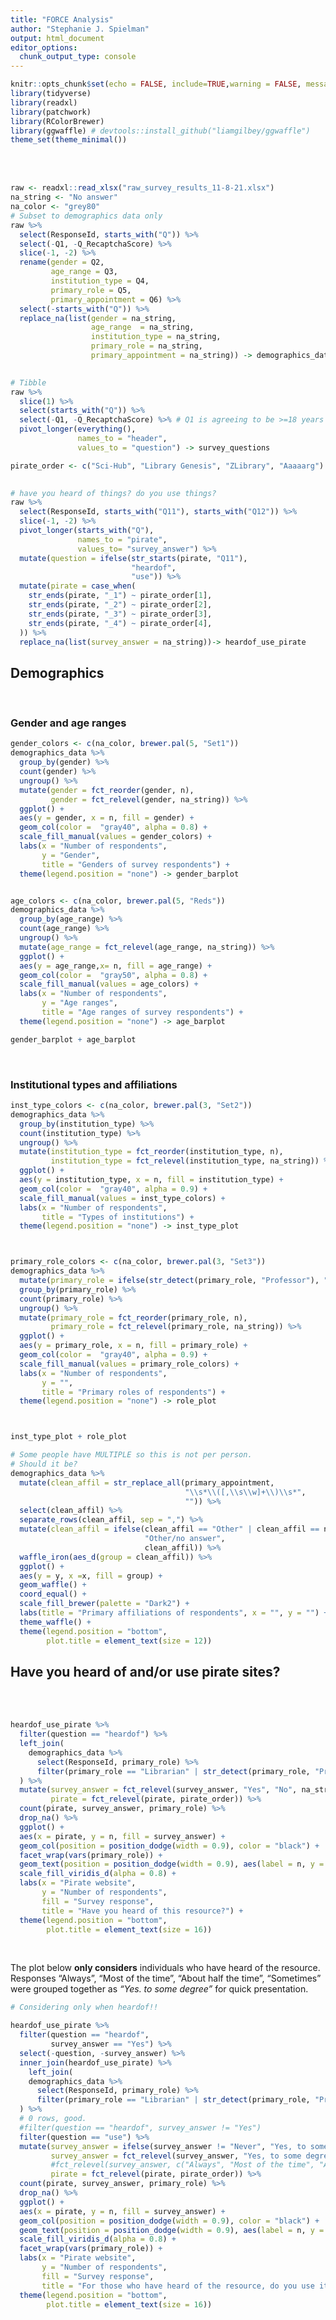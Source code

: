 ```yaml
---
title: "FORCE Analysis"
author: "Stephanie J. Spielman"
output: html_document
editor_options: 
  chunk_output_type: console
---
```


```r
knitr::opts_chunk$set(echo = FALSE, include=TRUE,warning = FALSE, message=FALSE, fig.height = 4, fig.width = 6)
library(tidyverse)
library(readxl)
library(patchwork)
library(RColorBrewer)
library(ggwaffle) # devtools::install_github("liamgilbey/ggwaffle")
theme_set(theme_minimal())

```
<br><br>

<!--
##### Notes on data cleaning (for Stephanie)

+ The headers ending in `_TEXT` provide the survey responses for the associated questions' "Other" field.
+ Questions with `_` but without `_TEXT` are for multiple choice grids

-->

```r
raw <- readxl::read_xlsx("raw_survey_results_11-8-21.xlsx")
na_string <- "No answer"
na_color <- "grey80"
# Subset to demographics data only
raw %>% 
  select(ResponseId, starts_with("Q")) %>%
  select(-Q1, -Q_RecaptchaScore) %>%
  slice(-1, -2) %>%
  rename(gender = Q2,
         age_range = Q3,
         institution_type = Q4,
         primary_role = Q5,
         primary_appointment = Q6) %>%
  select(-starts_with("Q")) %>%
  replace_na(list(gender = na_string, 
                  age_range  = na_string, 
                  institution_type = na_string,
                  primary_role = na_string, 
                  primary_appointment = na_string)) -> demographics_data
         

# Tibble 
raw %>% 
  slice(1) %>%
  select(starts_with("Q")) %>%
  select(-Q1, -Q_RecaptchaScore) %>% # Q1 is agreeing to be >=18 years old.
  pivot_longer(everything(), 
               names_to = "header", 
               values_to = "question") -> survey_questions 

pirate_order <- c("Sci-Hub", "Library Genesis", "ZLibrary", "Aaaaarg")

           
# have you heard of things? do you use things?
raw %>% 
  select(ResponseId, starts_with("Q11"), starts_with("Q12")) %>%
  slice(-1, -2) %>%
  pivot_longer(starts_with("Q"), 
               names_to = "pirate", 
               values_to= "survey_answer") %>%
  mutate(question = ifelse(str_starts(pirate, "Q11"),
                           "heardof", 
                           "use")) %>%
  mutate(pirate = case_when(
    str_ends(pirate, "_1") ~ pirate_order[1],
    str_ends(pirate, "_2") ~ pirate_order[2],
    str_ends(pirate, "_3") ~ pirate_order[3],
    str_ends(pirate, "_4") ~ pirate_order[4],
  )) %>%
  replace_na(list(survey_answer = na_string))-> heardof_use_pirate
```


## Demographics
<br>

### Gender and age ranges

```r
gender_colors <- c(na_color, brewer.pal(5, "Set1"))
demographics_data %>%
  group_by(gender) %>%
  count(gender) %>%
  ungroup() %>%
  mutate(gender = fct_reorder(gender, n),
         gender = fct_relevel(gender, na_string)) %>%
  ggplot() + 
  aes(y = gender, x = n, fill = gender) + 
  geom_col(color =  "gray40", alpha = 0.8) + 
  scale_fill_manual(values = gender_colors) + 
  labs(x = "Number of respondents", 
       y = "Gender", 
       title = "Genders of survey respondents") + 
  theme(legend.position = "none") -> gender_barplot


age_colors <- c(na_color, brewer.pal(5, "Reds"))
demographics_data %>%
  group_by(age_range) %>%
  count(age_range) %>%
  ungroup() %>%
  mutate(age_range = fct_relevel(age_range, na_string)) %>%
  ggplot() + 
  aes(y = age_range,x= n, fill = age_range) + 
  geom_col(color =  "gray50", alpha = 0.8) + 
  scale_fill_manual(values = age_colors) + 
  labs(x = "Number of respondents", 
       y = "Age ranges", 
       title = "Age ranges of survey respondents") + 
  theme(legend.position = "none") -> age_barplot

gender_barplot + age_barplot
```

<br>

### Institutional types and affiliations

```r
inst_type_colors <- c(na_color, brewer.pal(3, "Set2"))
demographics_data %>%
  group_by(institution_type) %>%
  count(institution_type) %>%
  ungroup() %>%
  mutate(institution_type = fct_reorder(institution_type, n),
         institution_type = fct_relevel(institution_type, na_string)) %>%
  ggplot() + 
  aes(y = institution_type, x = n, fill = institution_type) + 
  geom_col(color =  "gray40", alpha = 0.9) + 
  scale_fill_manual(values = inst_type_colors) + 
  labs(x = "Number of respondents", 
       title = "Types of institutions") +
  theme(legend.position = "none") -> inst_type_plot



primary_role_colors <- c(na_color, brewer.pal(3, "Set3"))
demographics_data %>%
  mutate(primary_role = ifelse(str_detect(primary_role, "Professor"), "Professor", primary_role)) %>%
  group_by(primary_role) %>%
  count(primary_role) %>%
  ungroup() %>%
  mutate(primary_role = fct_reorder(primary_role, n),
         primary_role = fct_relevel(primary_role, na_string)) %>%
  ggplot() + 
  aes(y = primary_role, x = n, fill = primary_role) + 
  geom_col(color =  "gray40", alpha = 0.9) + 
  scale_fill_manual(values = primary_role_colors) + 
  labs(x = "Number of respondents", 
       y = "", 
       title = "Primary roles of respondents") +
  theme(legend.position = "none") -> role_plot



inst_type_plot + role_plot

```

```r
# Some people have MULTIPLE so this is not per person. 
# Should it be?
demographics_data %>%
  mutate(clean_affil = str_replace_all(primary_appointment, 
                                       "\\s*\\([,\\s\\w]+\\)\\s*",
                                       "")) %>%
  select(clean_affil) %>%
  separate_rows(clean_affil, sep = ",") %>%
  mutate(clean_affil = ifelse(clean_affil == "Other" | clean_affil == na_string, 
                              "Other/no answer", 
                              clean_affil)) %>%
  waffle_iron(aes_d(group = clean_affil)) %>%
  ggplot() + 
  aes(y = y, x =x, fill = group) + 
  geom_waffle() +
  coord_equal() +
  scale_fill_brewer(palette = "Dark2") +
  labs(title = "Primary affiliations of respondents", x = "", y = "") +
  theme_waffle() +
  theme(legend.position = "bottom", 
        plot.title = element_text(size = 12))
```



## Have you heard of and/or use pirate sites?

<br><br>

<!--
In looking at 1 other data point worth sharing what if we shared the one of how prevalent Sci-Hub is from our respondents?
Which of these pirated sites have you heard of? - Sci-hub (Note: URL changes and may not be active at time of taking survey: https://sci-hub.do)
--> 
 
```r

heardof_use_pirate %>%
  filter(question == "heardof") %>%
  left_join(
    demographics_data %>%
      select(ResponseId, primary_role) %>%
      filter(primary_role == "Librarian" | str_detect(primary_role, "Professor"))
  ) %>%
  mutate(survey_answer = fct_relevel(survey_answer, "Yes", "No", na_string),
         pirate = fct_relevel(pirate, pirate_order)) %>%
  count(pirate, survey_answer, primary_role) %>%
  drop_na() %>%
  ggplot() + 
  aes(x = pirate, y = n, fill = survey_answer) + 
  geom_col(position = position_dodge(width = 0.9), color = "black") +
  facet_wrap(vars(primary_role)) +
  geom_text(position = position_dodge(width = 0.9), aes(label = n, y = n+2.5), size = 4) + 
  scale_fill_viridis_d(alpha = 0.8) +
  labs(x = "Pirate website", 
       y = "Number of respondents",
       fill = "Survey response", 
       title = "Have you heard of this resource?") + 
  theme(legend.position = "bottom", 
        plot.title = element_text(size = 16))
```

<br>

The plot below **only considers** individuals who have heard of the resource. Responses "Always", "Most of the time", "About half the time", "Sometimes" were grouped together as *"Yes. to some degree"* for quick presentation. 

```r
# Considering only when heardof!!

heardof_use_pirate %>%
  filter(question == "heardof",
         survey_answer == "Yes") %>%
  select(-question, -survey_answer) %>%
  inner_join(heardof_use_pirate) %>%
    left_join(
    demographics_data %>%
      select(ResponseId, primary_role) %>%
      filter(primary_role == "Librarian" | str_detect(primary_role, "Professor"))
  ) %>%
  # 0 rows, good.
  #filter(question == "heardof", survey_answer != "Yes")
  filter(question == "use") %>%
  mutate(survey_answer = ifelse(survey_answer != "Never", "Yes, to some degree", "Never"),
         survey_answer = fct_relevel(survey_answer, "Yes, to some degree"),
         #fct_relevel(survey_answer, c("Always", "Most of the time", "About half the time", "Sometimes", "Never")),
         pirate = fct_relevel(pirate, pirate_order)) %>%
  count(pirate, survey_answer, primary_role) %>%
  drop_na() %>%
  ggplot() + 
  aes(x = pirate, y = n, fill = survey_answer) + 
  geom_col(position = position_dodge(width = 0.9), color = "black") +
  geom_text(position = position_dodge(width = 0.9), aes(label = n, y = n+2), size = 4) + 
  scale_fill_viridis_d(alpha = 0.8) +
  facet_wrap(vars(primary_role)) +
  labs(x = "Pirate website", 
       y = "Number of respondents",
       fill = "Survey response", 
       title = "For those who have heard of the resource, do you use it at all?") + 
  theme(legend.position = "bottom", 
        plot.title = element_text(size = 16))
  

```